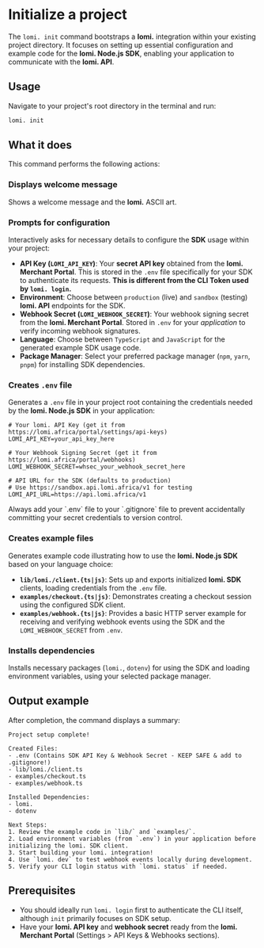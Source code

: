 
# **Initialize a project**

The `lomi. init` command bootstraps a **lomi.** integration within your existing project directory. It focuses on setting up essential configuration and example code for the **lomi. Node.js SDK**, enabling your application to communicate with the **lomi. API**.

## **Usage**

Navigate to your project's root directory in the terminal and run:

```bash filename="Terminal"
lomi. init
```

## **What it does**

This command performs the following actions:

<Steps>

### **Displays welcome message**

Shows a welcome message and the **lomi.** ASCII art.

### **Prompts for configuration**

Interactively asks for necessary details to configure the **SDK** usage within your project:
-   **API Key (`LOMI_API_KEY`)**: Your **secret API key** obtained from the **lomi. Merchant Portal**. This is stored in the `.env` file specifically for your SDK to authenticate its requests. **This is different from the CLI Token used by `lomi. login`.**
-   **Environment**: Choose between `production` (live) and `sandbox` (testing) **lomi. API** endpoints for the SDK.
-   **Webhook Secret (`LOMI_WEBHOOK_SECRET`)**: Your webhook signing secret from the **lomi. Merchant Portal**. Stored in `.env` for your *application* to verify incoming webhook signatures.
-   **Language**: Choose between `TypeScript` and `JavaScript` for the generated example SDK usage code.
-   **Package Manager**: Select your preferred package manager (`npm`, `yarn`, `pnpm`) for installing SDK dependencies.

### **Creates `.env` file**

Generates a `.env` file in your project root containing the credentials needed by the **lomi. Node.js SDK** in your application:

```dotenv filename=".env"
# Your lomi. API Key (get it from https://lomi.africa/portal/settings/api-keys)
LOMI_API_KEY=your_api_key_here

# Your Webhook Signing Secret (get it from https://lomi.africa/portal/webhooks)
LOMI_WEBHOOK_SECRET=whsec_your_webhook_secret_here

# API URL for the SDK (defaults to production)
# Use https://sandbox.api.lomi.africa/v1 for testing
LOMI_API_URL=https://api.lomi.africa/v1
```

<Callout type="warning" emoji="⚠️" title="Security: Ignore .env">
  Always add your `.env` file to your `.gitignore` file to prevent accidentally committing your secret credentials to version control.
</Callout>

### **Creates example files**

Generates example code illustrating how to use the **lomi. Node.js SDK** based on your language choice:
-   **`lib/lomi./client.{ts|js}`**: Sets up and exports initialized **lomi. SDK** clients, loading credentials from the `.env` file.
-   **`examples/checkout.{ts|js}`**: Demonstrates creating a checkout session using the configured SDK client.
-   **`examples/webhook.{ts|js}`**: Provides a basic HTTP server example for receiving and verifying webhook events using the SDK and the `LOMI_WEBHOOK_SECRET` from `.env`.

### **Installs dependencies**

Installs necessary packages (`lomi.`, `dotenv`) for using the SDK and loading environment variables, using your selected package manager.

</Steps>

## **Output example**

After completion, the command displays a summary:

```text filename="Terminal output example"
Project setup complete!

Created Files:
- .env (Contains SDK API Key & Webhook Secret - KEEP SAFE & add to .gitignore!)
- lib/lomi./client.ts
- examples/checkout.ts
- examples/webhook.ts

Installed Dependencies:
- lomi.
- dotenv

Next Steps:
1. Review the example code in `lib/` and `examples/`.
2. Load environment variables (from `.env`) in your application before initializing the lomi. SDK client.
3. Start building your lomi. integration!
4. Use `lomi. dev` to test webhook events locally during development.
5. Verify your CLI login status with `lomi. status` if needed.
```

## **Prerequisites**

-   You should ideally run `lomi. login` first to authenticate the CLI itself, although `init` primarily focuses on SDK setup.
-   Have your **lomi. API key** and **webhook secret** ready from the **lomi. Merchant Portal** (Settings > API Keys & Webhooks sections).